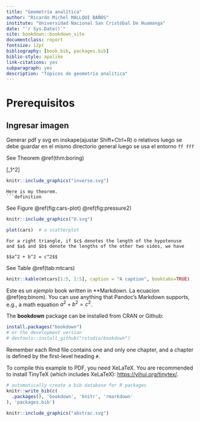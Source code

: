 ```yaml
--- 
title: "Geometría analítica"
author: "Ricardo Michel MALLQUI BAÑOS"
institute: "Universidad Nacional San Cristóbal De Huamanga"
date: "`r Sys.Date()`"
site: bookdown::bookdown_site
documentclass: report
fontsize: 12pt
bibliography: [book.bib, packages.bib]
biblio-style: apalike
link-citations: yes
subparagraph: yes
description: "Tópicos de geometría analítica"
---
```

\newcommand{\N}{\mathbb{N}}
\newcommand{\R}{\mathbb{R}}
\newcommand{\CC}{\mathbb{C}}
\newcommand{\I}{\mathbb{I}}
\newcommand{\f}{\mathbb{f}}
\newcommand{\X}{\mathbb{X}}
\newcommand{\D}{\mathbb{D}}
\newcommand{\Z}{\mathbb{Z}}
\newcommand{\Q}{\mathbb{Q}}
\newcommand{\norm}[1]{\left\Vert#1\right\Vert}
\newcommand{\abs}[1]{\left\vert#1\right\vert}
\newcommand{\set}[1]{\left\{#1\right\}}
\newcommand{\seq}[1]{\left<#1\right>}
\newcommand{\co}[1]{\left[#1\right]}
\newcommand{\cc}[1]{\left(#1\right)}
\newcommand{\J}{\mathcal{J}}
\newcommand{\K}{\mathcal{K}}
\newcommand{\M}{\mathcal{M}}
\newcommand{\F}{\mathcal{F}}

# Prerequisitos

## Ingresar imagen
Generar pdf y svg en inskape(ajustar Shift+Ctrl+R) o relativos luego se debe guardar en el mismo directorio general luego se usa el entorno `ff fff`

See Theorem \@ref(thm:boring) 

\[\sum_1^2\]

```r
knitr::include_graphics("inverse.svg")
```

```theorem
Here is my theorem.
```definition
```
See Figure \@ref(fig:cars-plot) \@ref(fig:pressure2)
```r
knitr::include_graphics("U.svg")
```

```r
plot(cars)  # a scatterplot
```


```theorem
For a right triangle, if $c$ denotes the length of the hypotenuse
and $a$ and $b$ denote the lengths of the other two sides, we have

$$a^2 + b^2 = c^2$$
```


See Table \@ref(tab:mtcars)

```r
knitr::kable(mtcars[1:5, 1:5], caption = "A caption", booktabs=TRUE)
```

\begin{equation} 
  f\left(k\right) = \binom{n}{k} p^k\left(1-p\right)^{n-k}
  (\#eq:binom)
\end{equation} 

Este es un  _ejemplo_ book written in **Markdown*.* La ecuacion \@ref(eq:binom). You can use anything that Pandoc's Markdown supports, e.g., a math equation $a^2 + b^2 = c^2$.

The **bookdown** package can be installed from CRAN or Github:

```r
install.packages("bookdown")
# or the development version
# devtools::install_github("rstudio/bookdown")
```

Remember each Rmd file contains one and only one chapter, and a chapter is defined by the first-level heading `#`.

To compile this example to PDF, you need XeLaTeX. You are recommended to install TinyTeX (which includes XeLaTeX): <https://yihui.org/tinytex/>.

```r
# automatically create a bib database for R packages
knitr::write_bib(c(
  .packages(), 'bookdown', 'knitr', 'rmarkdown'
), 'packages.bib')
```


```r
knitr::include_graphics("abstrac.svg")
```
